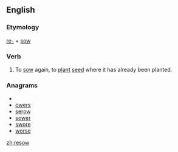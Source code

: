==English==

===Etymology===
[[re-]] + [[sow]]

===Verb===
{{en-verb|resows|resowing|resowed|resown}}

#To [[sow]] again, to [[plant]] [[seed]] where it has already been planted.

===Anagrams===
* {{alphagram|eorsw}}
* [[owers#English|owers]]
* [[serow#English|serow]]
* [[sower#English|sower]]
* [[swore#English|swore]]
* [[worse#English|worse]]

[[zh:resow]]